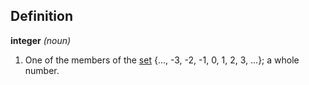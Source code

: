==Definition==

'''integer''' ''(noun)''
# One of the members of the [[set]] {..., -3, -2, -1, 0, 1, 2, 3, ...}; a whole number.